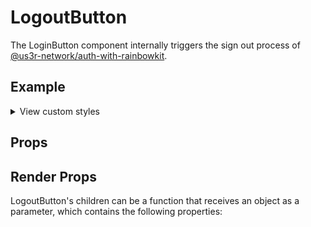 

<Meta of={LogoutButtonStories} />

# LogoutButton

The LoginButton component internally triggers the sign out process of [@us3r-network/auth-with-rainbowkit](?path=/docs/auth-auth-with-rainbowkit--docs).

## Example
<Canvas />
<p>
  <details>
    <summary>View custom styles</summary>
    <Source code={StyleCode} />
  </details>
</p>

## Props

<Controls />



## Render Props

LogoutButton's children can be a function that receives an object as a parameter, which contains the following properties:

<ArgTypes of={RenderProps} />
